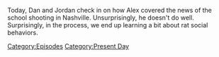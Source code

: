 {{DEFAULTSORT:
    #_EPISODE_0790:March 27-28, 2023
}}{{Episode
    | title             = March 27-28, 2023
    | caption           = Listen to this episode on [https://knowledgefight.libsyn.com/790-march-27-28-2023 Libsyn] [https://open.spotify.com/episode/7zm8D0z1BUmyl6MCpeRnQ0 Spotify]
    | episodeNumber     = 790
    | length            = 02:00:59
    | airDate           = March 31, 2023
    | coverageStartDate = March 27, 2023
    | coverageEndDate   = March 28, 2023
    | episodeType       = [[:Category:Present Day|Present Day]]
    | appearance        = [[Blaire White]]
    | previousEpisode   = [[789: January 26, 2004]]
}}

{{Stub}}

Today, Dan and Jordan check in on how Alex covered the news of the school shooting in Nashville. Unsurprisingly, he doesn't do well.  Surprisingly, in the process, we end up learning a bit about rat social behaviors.

[[Category:Episodes]]
[[Category:Present Day]]

